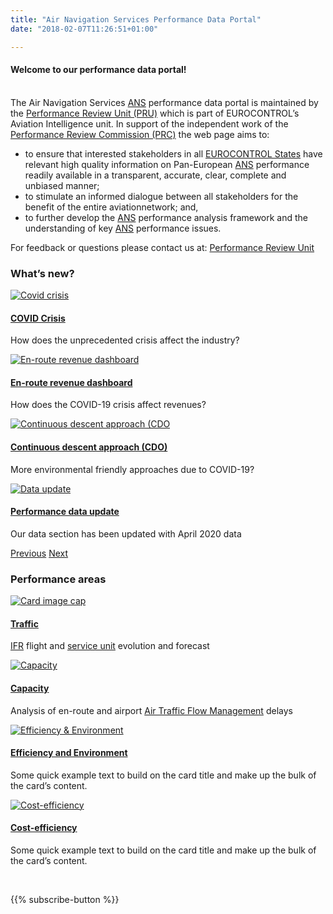 ```yaml
---
title: "Air Navigation Services Performance Data Portal"
date: "2018-02-07T11:26:51+01:00"

---
```


<style type="text/css">
.img-responsive {
    margin: 0 auto;
    max-width: 75%
}

.resp-container {
    position: relative;
    overflow: hidden;
    padding-top: 50.0%;
}

.resp-iframe {
    position: absolute;
    top: 0;
    left: 0;
    width: 100%;
    height: 110%;
    border: 0;
}
</style>
<div class="container">
<div class="row">
<div class="col-9 col-md-6">
<h4>Welcome to our performance data portal!</h4>
<br>
The Air Navigation Services [ANS](/acronym/ans/) performance data portal is maintained by the [Performance Review Unit (PRU)](/about/us/) which is part of EUROCONTROL's Aviation Intelligence unit. 
In support of the independent work of the [Performance Review Commission (PRC)](/about/prc/) the web page aims to:

* to ensure that interested stakeholders in all [EUROCONTROL States](/definition/eurocontrol-area/) have relevant high quality information on Pan-European [ANS](/acronym/ans/) performance readily available in a transparent, accurate, clear, complete and unbiased manner;
* to stimulate an informed dialogue between all stakeholders for the benefit of the entire aviationnetwork; and,
* to further develop the [ANS](/acronym/ans/) performance analysis framework and the understanding of key [ANS](/acronym/ans/) performance issues.

For feedback or questions please contact us at:
[Performance Review Unit](mailto:PRU-Support@eurocontrol.int)

</div>

<div class="col-9 col-md-6">
<h3 class="card-title">What's new?</h3>
<div id="carouselExampleFade" class="carousel slide carousel-fade" data-ride="carousel">
<div class="carousel-inner">
  <div class="carousel-item active"><div class="card"><a href="/covid"><img class="card-img-top" src="/images/covid/covid_icon.jpg" alt="Covid crisis"><div class="card-body"><h4 class="card-title">COVID Crisis</h4></a><p class="card-text">How does the unprecedented crisis affect the industry?</p></div></div></div>
  <div class="carousel-item"><div class="card"><a href="/cost_efficiency/ert_crg/"><img class="card-img-top"  src="/images/covid/eco_rev.jpg" alt="En-route revenue dashboard"><div class="card-body"><h4 class="card-title">En-route revenue dashboard</h4></a><p class="card-text">How does the COVID-19 crisis affect revenues?</p></div></div></div>
  <div class="carousel-item"><div class="card"><a href="/efficiency/vfe/"><img class="card-img-top"  src="/images/covid/cdo_icon.jpg" alt="Continuous descent approach (CDO"><div class="card-body"><h4 class="card-title">Continuous descent approach (CDO)</h4></a><p class="card-text">More environmental friendly approaches due to COVID-19?</p></div></div></div>
  <div class="carousel-item"><div class="card"><a href="/data/"><img class="card-img-top"  src="/images/landing/data_icon.jpg" alt="Data update"><div class="card-body"><h4 class="card-title">Performance data update</h4></a><p class="card-text">Our data section has been updated with April 2020 data</p></div></div></div>
</div>
<a class="carousel-control-prev" href="#carouselExampleFade" role="button" data-slide="prev"><span class="carousel-control-prev-icon" aria-hidden="true"></span><span class="sr-only">Previous</span></a>
<a class="carousel-control-next" href="#carouselExampleFade" role="button" data-slide="next"><span class="carousel-control-next-icon" aria-hidden="true"></span><span class="sr-only">Next</span></a>
</div>

</div></div></div>

### Performance areas
<!-- cards with Key Performance Areas -->
<div class="container">
<div class="row">
<div class="card-deck">
<div class="card"><a href="/traffic">
  <img class="card-img-top" src="/images/landing/ectl_traff_th.jpg" alt="Card image cap">
  <div class="card-body"><h4 class="card-title">Traffic</h4></a><p class="card-text">[IFR](/acronym/ifr/) flight and [service unit](/acronym/su/) evolution and forecast </p>
  </div>
</div>
<div class="card"><a href="/capacity">
  <img class="card-img-top" src="/images/landing/ectl_cap_th.jpg" alt="Capacity">
  <div class="card-body"><h4 class="card-title">Capacity</h4></a><p class="card-text">Analysis of en-route and airport [Air Traffic Flow Management](/acronym/atfm/) delays</p>
  </div>
</div>
<div class="card"><a href="/efficiency">
  <img class="card-img-top" src="/images/landing/ectl_env_th.jpg" alt="Efficiency & Environment">
  <div class="card-body"><h4 class="card-title">Efficiency and Environment</h4></a><p class="card-text">Some quick example text to build on the card title and make up the bulk of the card's content.</p>
  </div>
</div>
<div class="card"><a href="/cost_efficiency">
  <img class="card-img-top" src="/images/landing/ectl_cef_th.jpg" alt="Cost-efficiency">
  <div class="card-body"><h4 class="card-title">Cost-efficiency</h4></a><p class="card-text">Some quick example text to build on the card title and make up the bulk of the card's content.</p>
  </div>
</div>
</div>
</div>
</div>

<br>
<div class="container text-center">
{{% subscribe-button %}}
</div>

[ectl_daily]: https://www.eurocontrol.int/Economics/DailyTrafficVariation "Daily traffic updates"
[ectlweb]: https://www.eurocontrol.int/ "EUROCONTROL web page"